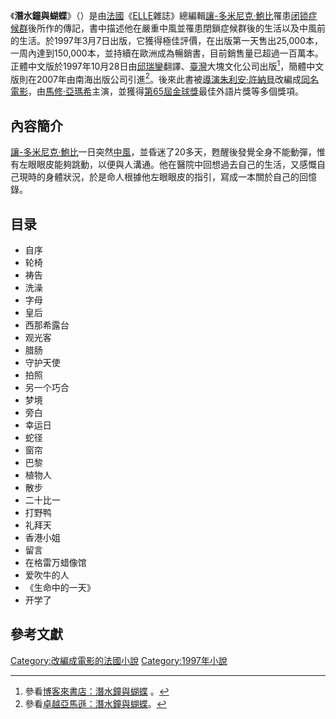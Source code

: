 {{Otheruses|subject=1997的文字作品|other=2007年電影潛水鐘與蝴蝶|潛水鐘與蝴蝶 (電影)}}
{{NoteTA|G1=Show}}
{{infobox book | <!-- See Wikipedia:WikiProject_Novels or Wikipedia:WikiProject_Books -->
| name             = 潛水鐘與蝴蝶
| title_orig       ='''''{{lang|fr|Le Scaphandre et le Papillon}}'''''
| translator       = [[邱瑞鑾|邱瑞鑾]]
| image            = [[File:Le_Scaphandre_et_le_Papillion.jpg|200px]]
| author           = [[讓-多米尼克·鮑比|讓-多米尼克·鮑比]]
| cover_artist     = 
| country          = [[法國|法國]]
| language         = [[法文|法文]]、[[正體中文|正體中文]]、[[簡體中文|簡體中文]]
| genre            = [[自傳|自傳]]
| publisher        = 法文版：{{link-en|Éditions Robert Laffont|Éditions Robert Laffont}}<br>正體中文版：大塊文化公司<br>簡體中文版：南海出版公司
| release_date     = 法文版：1997年3月6日<br>正體中文版：1997年10月28日<br>簡體中文版：2007年8月1日
| media_type       = 
| pages            = 
| isbn             = 法文版：ISBN 9780375401152<br>正體中文版：ISBN 9578468334<br>簡體中文版：ISBN 7544238148
}}

《'''潛水鐘與蝴蝶'''》（{{lang|fr|''Le Scaphandre et le Papillon''}}）是由[[法國|法國]]《[[ELLE|ELLE]]雜誌》總編輯[[讓-多米尼克·鮑比|讓-多米尼克·鮑比]]罹患[[闭锁症候群|闭锁症候群]]後所作的傳記，書中描述他在嚴重中風並罹患閉鎖症候群後的生活以及中風前的生活。於1997年3月7日出版，它獲得極佳評價，在出版第一天售出25,000本，一周內達到150,000本，並持續在歐洲成為暢銷書，目前銷售量已超過一百萬本。正體中文版於1997年10月28日由[[邱瑞鑾|邱瑞鑾]]翻譯、[[臺灣|臺灣]]大塊文化公司出版<ref>參看[http://www.books.com.tw/exep/prod/booksfile.php?item=0010023072 博客來書店：潛水鐘與蝴蝶] {{Wayback|url=http://www.books.com.tw/exep/prod/booksfile.php?item=0010023072 |date=20090829234337 }}。</ref>，簡體中文版則在2007年由南海出版公司引進<ref>參看[http://www.amazon.cn/mn/detailApp?qid=1244948156&ref=SR&sr=201-1&uid=479-6437428-2910841&prodid=bkbk724845# 卓越亞馬遜：潛水鐘與蝴蝶]。</ref>。後來此書被[[導演|導演]][[朱利安·許納貝|朱利安·許納貝]]改編成[[潛水鐘與蝴蝶_(電影)|同名電影]]，由[[馬修·亞瑪希|馬修·亞瑪希]]主演，並獲得[[第65屆金球獎|第65屆金球獎]]最佳外語片獎等多個獎項。

== 內容簡介 ==
[[讓-多米尼克·鮑比|讓-多米尼克·鮑比]]一日突然[[中風|中風]]，並昏迷了20多天，甦醒後發覺全身不能動彈，惟有左眼眼皮能夠跳動，以便與人溝通。他在醫院中回想過去自己的生活，又感慨自己現時的身體狀況，於是命人根據他左眼眼皮的指引，寫成一本關於自己的回憶錄。

== 目录 ==
*自序
*轮椅
*祷告
*洗澡
*字母
*皇后
*西那希露台
*观光客
*腊肠
*守护天使
*拍照
*另一个巧合
*梦境
*旁白
*幸运日
*蛇径
*窗帘
*巴黎
*植物人
*散步
*二十比一
*打野鸭
*礼拜天
*香港小姐
*留言
*在格雷万蜡像馆
*爱吹牛的人
*《生命中的一天》
*开学了

== 參考文獻 ==
<div class="references-small">
<references />
</div>

[[Category:改編成電影的法國小說|Category:改編成電影的法國小說]]
[[Category:1997年小說|Category:1997年小說]]
